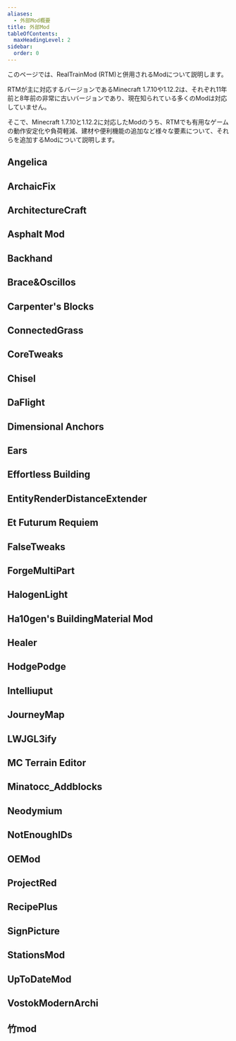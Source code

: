 ```yaml
---
aliases:
  - 外部Mod概要
title: 外部Mod
tableOfContents: 
  maxHeadingLevel: 2
sidebar:
  order: 0
---
```


このページでは、RealTrainMod (RTM)と併用されるModについて説明します。

RTMが主に対応するバージョンであるMinecraft 1.7.10や1.12.2は、それぞれ11年前と8年前の非常に古いバージョンであり、現在知られている多くのModは対応していません。

そこで、Minecraft 1.7.10と1.12.2に対応したModのうち、RTMでも有用なゲームの動作安定化や負荷軽減、建材や便利機能の追加など様々な要素について、それらを追加するModについて説明します。

## Angelica
## ArchaicFix
## ArchitectureCraft
## Asphalt Mod
## Backhand
## Brace&Oscillos
## Carpenter's Blocks
## ConnectedGrass
## CoreTweaks
## Chisel
## DaFlight
## Dimensional Anchors
## Ears
## Effortless Building
## EntityRenderDistanceExtender
## Et Futurum Requiem
## FalseTweaks
## ForgeMultiPart
## HalogenLight
## Ha10gen's BuildingMaterial Mod
## Healer
## HodgePodge
## Intelliuput
## JourneyMap
## LWJGL3ify
## MC Terrain Editor
## Minatocc_Addblocks
## Neodymium
## NotEnoughIDs
## OEMod
## ProjectRed
## RecipePlus
## SignPicture
## StationsMod
## UpToDateMod
## VostokModernArchi
## 竹mod